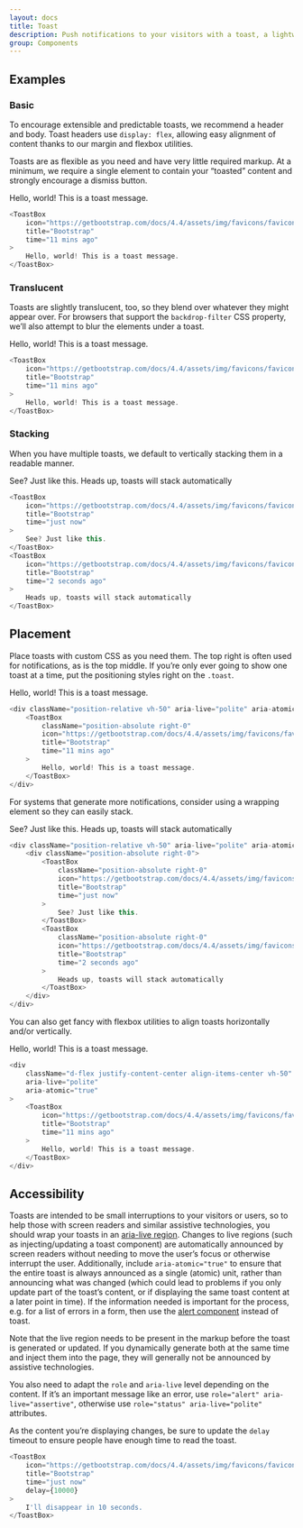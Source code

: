 ---
layout: docs
title: Toast
description: Push notifications to your visitors with a toast, a lightweight and easily customizable alert message.
group: Components
---



## Examples

### Basic

To encourage extensible and predictable toasts, we recommend a header and body. Toast headers use `display: flex`, allowing easy alignment of content thanks to our margin and flexbox utilities.

Toasts are as flexible as you need and have very little required markup. At a minimum, we require a single element to contain your “toasted” content and strongly encourage a dismiss button.

<Example className="bg-light">
    <ToastBox
        icon="https://getbootstrap.com/docs/4.4/assets/img/favicons/favicon-16x16.png"
        title="Bootstrap"
        time="11 mins ago"
    >
        Hello, world! This is a toast message.
    </ToastBox>
</Example>

```JavaScript
<ToastBox
    icon="https://getbootstrap.com/docs/4.4/assets/img/favicons/favicon-16x16.png"
    title="Bootstrap"
    time="11 mins ago"
>
    Hello, world! This is a toast message.
</ToastBox>
```

### Translucent

Toasts are slightly translucent, too, so they blend over whatever they might appear over. For browsers that support the `backdrop-filter` CSS property, we’ll also attempt to blur the elements under a toast.

<Example className="bg-dark">
    <ToastBox
        icon="https://getbootstrap.com/docs/4.4/assets/img/favicons/favicon-16x16.png"
        title="Bootstrap"
        time="11 mins ago"
    >
        Hello, world! This is a toast message.
    </ToastBox>
</Example>

```JavaScript
<ToastBox
    icon="https://getbootstrap.com/docs/4.4/assets/img/favicons/favicon-16x16.png"
    title="Bootstrap"
    time="11 mins ago"
>
    Hello, world! This is a toast message.
</ToastBox>
```

### Stacking

When you have multiple toasts, we default to vertically stacking them in a readable manner.

<Example className="bg-light">
    <ToastBox
        icon="https://getbootstrap.com/docs/4.4/assets/img/favicons/favicon-16x16.png"
        title="Bootstrap"
        time="just now"
    >
        See? Just like this.
    </ToastBox>
    <ToastBox
        icon="https://getbootstrap.com/docs/4.4/assets/img/favicons/favicon-16x16.png"
        title="Bootstrap"
        time="2 seconds ago"
    >
        Heads up, toasts will stack automatically
    </ToastBox>
</Example>

```JavaScript
<ToastBox
    icon="https://getbootstrap.com/docs/4.4/assets/img/favicons/favicon-16x16.png"
    title="Bootstrap"
    time="just now"
>
    See? Just like this.
</ToastBox>
<ToastBox
    icon="https://getbootstrap.com/docs/4.4/assets/img/favicons/favicon-16x16.png"
    title="Bootstrap"
    time="2 seconds ago"
>
    Heads up, toasts will stack automatically
</ToastBox>
```

## Placement

Place toasts with custom CSS as you need them. The top right is often used for notifications, as is the top middle. If you’re only ever going to show one toast at a time, put the positioning styles right on the `.toast`.

<Example className="bg-dark">
    <div
        className="position-relative vh-50"
        aria-live="polite"
        aria-atomic="true"
    >
        <ToastBox
            className="position-absolute right-0"
            icon="https://getbootstrap.com/docs/4.4/assets/img/favicons/favicon-16x16.png"
            title="Bootstrap"
            time="11 mins ago"
        >
            Hello, world! This is a toast message.
        </ToastBox>
    </div>
</Example>

```JavaScript
<div className="position-relative vh-50" aria-live="polite" aria-atomic="true">
    <ToastBox
        className="position-absolute right-0"
        icon="https://getbootstrap.com/docs/4.4/assets/img/favicons/favicon-16x16.png"
        title="Bootstrap"
        time="11 mins ago"
    >
        Hello, world! This is a toast message.
    </ToastBox>
</div>
```

For systems that generate more notifications, consider using a wrapping element so they can easily stack.

<Example className="bg-dark">
    <div
        className="position-relative vh-50"
        aria-live="polite"
        aria-atomic="true"
    >
        <div className="position-absolute right-0">
            <ToastBox
                icon="https://getbootstrap.com/docs/4.4/assets/img/favicons/favicon-16x16.png"
                title="Bootstrap"
                time="just now"
            >
                See? Just like this.
            </ToastBox>
            <ToastBox
                className="position-absolute right-0"
                icon="https://getbootstrap.com/docs/4.4/assets/img/favicons/favicon-16x16.png"
                title="Bootstrap"
                time="2 seconds ago"
            >
                Heads up, toasts will stack automatically
            </ToastBox>
        </div>
    </div>
</Example>

```JavaScript
<div className="position-relative vh-50" aria-live="polite" aria-atomic="true">
    <div className="position-absolute right-0">
        <ToastBox
            className="position-absolute right-0"
            icon="https://getbootstrap.com/docs/4.4/assets/img/favicons/favicon-16x16.png"
            title="Bootstrap"
            time="just now"
        >
            See? Just like this.
        </ToastBox>
        <ToastBox
            className="position-absolute right-0"
            icon="https://getbootstrap.com/docs/4.4/assets/img/favicons/favicon-16x16.png"
            title="Bootstrap"
            time="2 seconds ago"
        >
            Heads up, toasts will stack automatically
        </ToastBox>
    </div>
</div>
```

You can also get fancy with flexbox utilities to align toasts horizontally and/or vertically.

<Example className="bg-dark">
    <div
        className="d-flex justify-content-center align-items-center vh-50"
        aria-live="polite"
        aria-atomic="true"
    >
        <ToastBox
            icon="https://getbootstrap.com/docs/4.4/assets/img/favicons/favicon-16x16.png"
            title="Bootstrap"
            time="11 mins ago"
        >
            Hello, world! This is a toast message.
        </ToastBox>
    </div>
</Example>

```JavaScript
<div
    className="d-flex justify-content-center align-items-center vh-50"
    aria-live="polite"
    aria-atomic="true"
>
    <ToastBox
        icon="https://getbootstrap.com/docs/4.4/assets/img/favicons/favicon-16x16.png"
        title="Bootstrap"
        time="11 mins ago"
    >
        Hello, world! This is a toast message.
    </ToastBox>
</div>
```

## Accessibility

Toasts are intended to be small interruptions to your visitors or users, so to help those with screen readers and similar assistive technologies, you should wrap your toasts in an [aria-live region][1]. Changes to live regions (such as injecting/updating a toast component) are automatically announced by screen readers without needing to move the user’s focus or otherwise interrupt the user. Additionally, include `aria-atomic="true"` to ensure that the entire toast is always announced as a single (atomic) unit, rather than announcing what was changed (which could lead to problems if you only update part of the toast’s content, or if displaying the same toast content at a later point in time). If the information needed is important for the process, e.g. for a list of errors in a form, then use the [alert component][2] instead of toast.

Note that the live region needs to be present in the markup before the toast is generated or updated. If you dynamically generate both at the same time and inject them into the page, they will generally not be announced by assistive technologies.

You also need to adapt the `role` and `aria-live` level depending on the content. If it’s an important message like an error, use `role="alert" aria-live="assertive"`, otherwise use `role="status" aria-live="polite"` attributes.

As the content you’re displaying changes, be sure to update the `delay` timeout to ensure people have enough time to read the toast.

```JavaScript
<ToastBox
    icon="https://getbootstrap.com/docs/4.4/assets/img/favicons/favicon-16x16.png"
    title="Bootstrap"
    time="just now"
    delay={10000}
>
    I'll disappear in 10 seconds.
</ToastBox>
```

[1]: https://developer.mozilla.org/en-US/docs/Web/Accessibility/ARIA/ARIA_Live_Regions
[2]: https://web-cell.dev/#alerts
